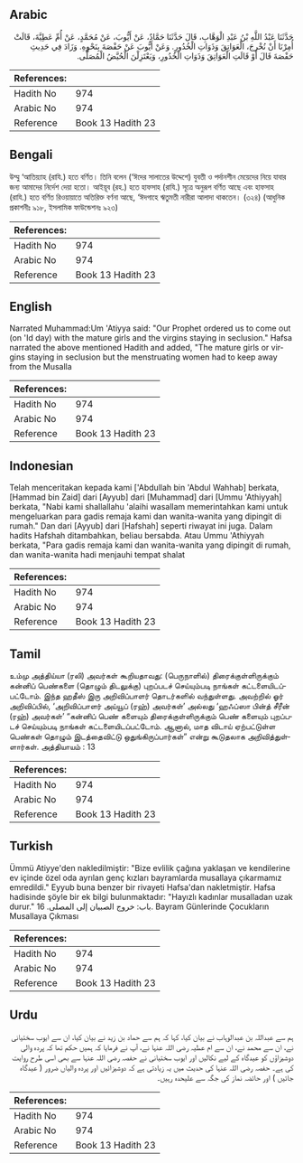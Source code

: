 ## Arabic


<div dir="rtl" lang="ar" style={{fontSize:'larger',backgroundColor:'#f8f9fa',padding:20}}>
حَدَّثَنَا عَبْدُ اللَّهِ بْنُ عَبْدِ الْوَهَّابِ، قَالَ حَدَّثَنَا حَمَّادٌ، عَنْ أَيُّوبَ، عَنْ مُحَمَّدٍ، عَنْ أُمِّ عَطِيَّةَ، قَالَتْ أُمِرْنَا أَنْ نُخْرِجَ، الْعَوَاتِقَ وَذَوَاتِ الْخُدُورِ‏.‏ وَعَنْ أَيُّوبَ عَنْ حَفْصَةَ بِنَحْوِهِ‏.‏ وَزَادَ فِي حَدِيثِ حَفْصَةَ قَالَ أَوْ قَالَتِ الْعَوَاتِقَ وَذَوَاتِ الْخُدُورِ، وَيَعْتَزِلْنَ الْحُيَّضُ الْمُصَلَّى‏.‏
</div>
<div style={{backgroundColor:'#f8f9fa',padding:20, marginBottom: 10}}><table> <thead> <tr> <th>References:</th> <th></th> </tr> </thead> <tbody><tr><td>Hadith No</td><td>974</td></tr><tr><td>Arabic No</td><td>974</td></tr><tr><td>Reference</td><td>Book 13 Hadith 23</td></tr></tbody></table></div>

## Bengali


<div dir="ltr" lang="bn" style={{fontSize:'larger',backgroundColor:'#f8f9fa',padding:20}}>
উম্মু ‘আতিয়্যাহ (রাযি.) হতে বর্ণিত। তিনি বলেন (‘ঈদের সালাতের উদ্দেশে) যুবতী ও পর্দানশীন মেয়েদের নিয়ে যাবার জন্য আমাদের নির্দেশ দেয়া হতো। আইয়ূব (রহ.) হতে হাফসাহ (রাযি.) সূত্রে অনুরূপ বর্ণিত আছে এবং হাফসাহ (রাযি.) হতে বর্ণিত রিওয়ায়াতে অতিরিক্ত বর্ণনা আছে, ‘ঈদগাহে ঋতুমতী নারীরা আলাদা থাকতেন। (৩২৪) (আধুনিক প্রকাশনীঃ ৯১৮, ইসলামিক ফাউন্ডেশনঃ ৯২৩)
</div>
<div style={{backgroundColor:'#f8f9fa',padding:20, marginBottom: 10}}><table> <thead> <tr> <th>References:</th> <th></th> </tr> </thead> <tbody><tr><td>Hadith No</td><td>974</td></tr><tr><td>Arabic No</td><td>974</td></tr><tr><td>Reference</td><td>Book 13 Hadith 23</td></tr></tbody></table></div>

## English


<div dir="ltr" lang="en" style={{fontSize:'larger',backgroundColor:'#f8f9fa',padding:20}}>
Narrated Muhammad:Um 'Atiyya said: "Our Prophet ordered us to come out (on 'Id day) with the mature girls and the virgins staying in seclusion." Hafsa narrated the above mentioned Hadith and added, "The mature girls or virgins staying in seclusion but the menstruating women had to keep away from the Musalla
</div>
<div style={{backgroundColor:'#f8f9fa',padding:20, marginBottom: 10}}><table> <thead> <tr> <th>References:</th> <th></th> </tr> </thead> <tbody><tr><td>Hadith No</td><td>974</td></tr><tr><td>Arabic No</td><td>974</td></tr><tr><td>Reference</td><td>Book 13 Hadith 23</td></tr></tbody></table></div>

## Indonesian


<div dir="ltr" lang="id" style={{fontSize:'larger',backgroundColor:'#f8f9fa',padding:20}}>
Telah menceritakan kepada kami ['Abdullah bin 'Abdul Wahhab] berkata, [Hammad bin Zaid] dari [Ayyub] dari [Muhammad] dari [Ummu 'Athiyyah] berkata, "Nabi kami shallallahu 'alaihi wasallam memerintahkan kami untuk mengeluarkan para gadis remaja kami dan wanita-wanita yang dipingit di rumah." Dan dari [Ayyub] dari [Hafshah] seperti riwayat ini juga. Dalam hadits Hafshah ditambahkan, beliau bersabda. Atau Ummu 'Athiyyah berkata, "Para gadis remaja kami dan wanita-wanita yang dipingit di rumah, dan wanita-wanita hadi menjauhi tempat shalat
</div>
<div style={{backgroundColor:'#f8f9fa',padding:20, marginBottom: 10}}><table> <thead> <tr> <th>References:</th> <th></th> </tr> </thead> <tbody><tr><td>Hadith No</td><td>974</td></tr><tr><td>Arabic No</td><td>974</td></tr><tr><td>Reference</td><td>Book 13 Hadith 23</td></tr></tbody></table></div>

## Tamil


<div dir="ltr" lang="ta" style={{fontSize:'larger',backgroundColor:'#f8f9fa',padding:20}}>
உம்மு அத்திய்யா (ரலி) அவர்கள் கூறியதாவது: (பெருநாளில்) திரைக்குள்ளிருக்கும் கன்னிப் பெண்களை (தொழும் திடலுக்கு) புறப்படச் செய்யும்படி நாங்கள் கட்டளையிடப்பட்டோம். இந்த ஹதீஸ் இரு அறிவிப்பாளர் தொடர்களில் வந்துள்ளது. அவற்றில் ஓர் அறிவிப்பில், ‘அறிவிப்பாளர் அய்யூப் (ரஹ்) அவர்கள்’ அல்லது ‘ஹஃப்ஸா பின்த் சீரீன் (ரஹ்) அவர்கள்’ “கன்னிப் பெண் களையும் திரைக்குள்ளிருக்கும் பெண் களையும் புறப்படச் செய்யும்படி நாங்கள் கட்டளையிடப்பட்டோம். ஆனால், மாத விடாய் ஏற்பட்டுள்ள பெண்கள் தொழும் இடத்தைவிட்டு ஒதுங்கிருப்பார்கள்” என்று கூடுதலாக அறிவித்துள்ளார்கள். அத்தியாயம் : 13
</div>
<div style={{backgroundColor:'#f8f9fa',padding:20, marginBottom: 10}}><table> <thead> <tr> <th>References:</th> <th></th> </tr> </thead> <tbody><tr><td>Hadith No</td><td>974</td></tr><tr><td>Arabic No</td><td>974</td></tr><tr><td>Reference</td><td>Book 13 Hadith 23</td></tr></tbody></table></div>

## Turkish


<div dir="ltr" lang="tr" style={{fontSize:'larger',backgroundColor:'#f8f9fa',padding:20}}>
Ümmü Atiyye'den nakledilmiştir: "Bize evlilik çağına yaklaşan ve kendilerine ev içinde özel oda ayrılan genç kızları bayramlarda musallaya çıkarmamız emredildi." Eyyub buna benzer bir rivayeti Hafsa'dan nakletmiştir. Hafsa hadisinde şöyle bir ek bilgi bulunmaktadır: "Hayızlı kadınlar musalladan uzak durur." باب: خروج الصبيان إلى المصلى. 16. Bayram Günlerinde Çocukların Musallaya Çıkması
</div>
<div style={{backgroundColor:'#f8f9fa',padding:20, marginBottom: 10}}><table> <thead> <tr> <th>References:</th> <th></th> </tr> </thead> <tbody><tr><td>Hadith No</td><td>974</td></tr><tr><td>Arabic No</td><td>974</td></tr><tr><td>Reference</td><td>Book 13 Hadith 23</td></tr></tbody></table></div>

## Urdu


<div dir="rtl" lang="ur" style={{fontSize:'larger',backgroundColor:'#f8f9fa',padding:20}}>
ہم سے عبداللہ بن عبدالوہاب نے بیان کیا، کہا کہ ہم سے حماد بن زید نے بیان کیا، ان سے ایوب سختیانی نے، ان سے محمد نے، ان سے ام عطیہ رضی اللہ عنہا نے، آپ نے فرمایا کہ ہمیں حکم تھا کہ پردہ والی دوشیزاؤں کو عیدگاہ کے لیے نکالیں اور ایوب سختیانی نے حفصہ رضی اللہ عنہا سے بھی اسی طرح روایت کی ہے۔ حفصہ رضی اللہ عنہا کی حدیث میں یہ زیادتی ہے کہ دوشیزائیں اور پردہ والیاں ضرور ( عیدگاہ جائیں ) اور حائضہ نماز کی جگہ سے علیحدہ رہیں۔
</div>
<div style={{backgroundColor:'#f8f9fa',padding:20, marginBottom: 10}}><table> <thead> <tr> <th>References:</th> <th></th> </tr> </thead> <tbody><tr><td>Hadith No</td><td>974</td></tr><tr><td>Arabic No</td><td>974</td></tr><tr><td>Reference</td><td>Book 13 Hadith 23</td></tr></tbody></table></div>